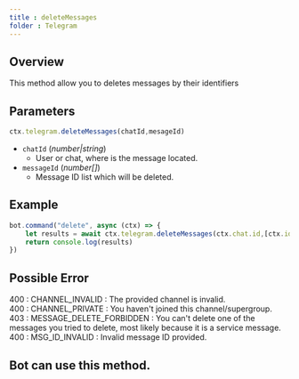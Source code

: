 ```yaml
--- 
title : deleteMessages 
folder : Telegram
--- 
```

## Overview 
This method allow you to deletes messages by their identifiers
## Parameters 
```ts 
ctx.telegram.deleteMessages(chatId,mesageId)
```
- `chatId` (_number|string_)
    - User or chat, where is the message located.
- `messageId` (_number[]_) 
    - Message ID list which will be deleted.
## Example 
```ts:index.ts {2} showLineNumber
bot.command("delete", async (ctx) => {
    let results = await ctx.telegram.deleteMessages(ctx.chat.id,[ctx.id]) 
    return console.log(results)
})
```
## Possible Error 
400 : CHANNEL_INVALID : The provided channel is invalid.  
400 : CHANNEL_PRIVATE : You haven't joined this channel/supergroup.  
403 : MESSAGE_DELETE_FORBIDDEN : You can't delete one of the messages you tried to delete, most likely because it is a service message.  
400 : MSG_ID_INVALID : Invalid message ID provided.

## Bot can use this method.